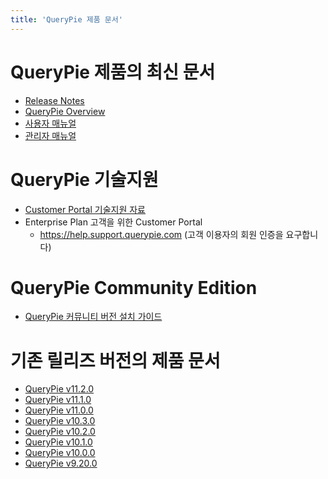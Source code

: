 ```yaml
---
title: 'QueryPie 제품 문서'
---
```


# QueryPie 제품의 최신 문서

* [Release Notes](release-notes)
* [QueryPie Overview](querypie-overview)
* [사용자 매뉴얼](user-manual)
* [관리자 매뉴얼](administrator-manual)

# QueryPie 기술지원

* [Customer Portal 기술지원 자료](https://querypie.atlassian.net/wiki/spaces/QCP/overview)
* Enterprise Plan 고객을 위한 Customer Portal
  * https://help.support.querypie.com (고객 이용자의 회원 인증을 요구합니다)

# QueryPie Community Edition

* [QueryPie 커뮤니티 버전 설치 가이드](https://www.querypie.com/ko/resources/learn/documentation/querypie-install-guide)

# 기존 릴리즈 버전의 제품 문서

* [QueryPie v11.2.0](/ko/querypie-manual/11.2.0/querypie-docs)
* [QueryPie v11.1.0](/ko/querypie-manual/11.1.0/querypie-docs)
* [QueryPie v11.0.0](/ko/querypie-manual/11.0.0/querypie-docs)
* [QueryPie v10.3.0](/ko/querypie-manual/10.3.0/querypie-docs)
* [QueryPie v10.2.0](/ko/querypie-manual/10.2.0/querypie-docs)
* [QueryPie v10.1.0](/ko/querypie-manual/10.1.0/querypie-docs)
* [QueryPie v10.0.0](/ko/querypie-manual/10.0.0/querypie-docs)
* [QueryPie v9.20.0](/ko/querypie/9.20.0)
